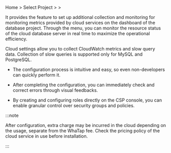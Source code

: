 Home &gt; Select Project &gt; <Cmdname sid="side_management" className="uitext" /> &gt; <Cmdname sid="side_dbCloudSetting" className="uitext" />

It provides the feature to set up additional collection and monitoring for monitoring metrics provided by cloud services on the dashboard of the database project. Through the <Cmdname sid="side_dbCloudSetting" className="uitext" /> menu, you can monitor the resource status of the cloud database server in real time to maximize the operational efficiency.

Cloud settings allow you to collect CloudWatch metrics and slow query data. Collection of slow queries is supported only for MySQL and PostgreSQL.

- The configuration process is intuitive and easy, so even non-developers can quickly perform it. 

- After completing the configuration, you can immediately check and correct errors through visual feedbacks.

- By creating and configuring roles directly on the CSP console, you can enable granular control over security groups and policies.

:::note

After configuration, extra charge may be incurred in the cloud depending on the usage, separate from the WhaTap fee. Check the pricing policy of the cloud service in use before installation.

:::
